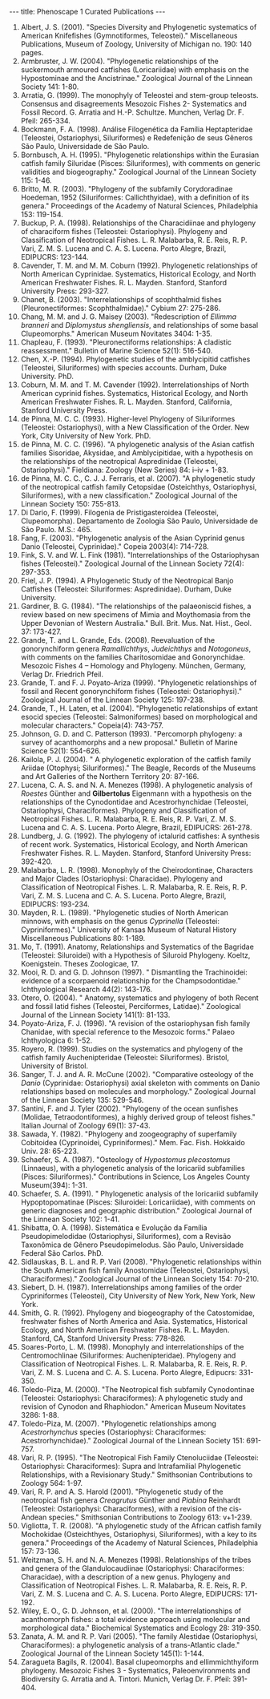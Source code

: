 ---
title: Phenoscape 1 Curated Publications
---

#Albert, J. S. (2001). "Species Diversity and Phylogenetic systematics of American Knifefishes (Gymnotiformes, Teleostei)." Miscellaneous Publications, Museum of Zoology, University of Michigan no. 190: 140 pages.
#Armbruster, J. W. (2004). "Phylogenetic relationships of the suckermouth armoured catfishes (Loricariidae) with emphasis on the Hypostominae and the Ancistrinae." Zoological Journal of the Linnean Society 141: 1-80.
#Arratia, G. (1999). The monophyly of Teleostei and stem-group teleosts.  Consensus and disagreements Mesozoic Fishes 2- Systematics and Fossil Record. G. Arratia and H.-P. Schultze. Munchen, Verlag Dr. F. Pfeil: 265-334.
#Bockmann, F. A. (1998). Análise Filogenética da Família Heptapteridae (Teleostei, Ostariophysi, Siluriformes) e Redefenição de seus Gêneros São Paulo, Universidade de São Paulo.
#Bornbusch, A. H. (1995). "Phylogenetic relationships within the Eurasian catfish family Siluridae (Pisces: Siluriformes), with comments on generic validities and biogeography." Zoological Journal of the Linnean Society 115: 1-46.
#Britto, M. R. (2003). "Phylogeny of the subfamily Corydoradinae Hoedeman, 1952 (Siluriformes: Callichthyidae), with a definition of its genera." Proceedings of the Academy of Natural Sciences, Philadelphia 153: 119-154.
#Buckup, P. A. (1998). Relationships of the Characidiinae and phylogeny of characiform fishes (Teleostei: Ostariophysi). Phylogeny and Classification of Neotropical Fishes. L. R. Malabarba, R. E. Reis, R. P. Vari, Z. M. S. Lucena and C. A. S. Lucena. Porto Alegre, Brazil, EDIPUCRS: 123-144.
#Cavender, T. M. and M. M. Coburn (1992). Phylogenetic relationships of North American Cyprinidae. Systematics, Historical Ecology, and North American Freshwater Fishes. R. L. Mayden. Stanford, Stanford University Press: 293-327.
#Chanet, B. (2003). "Interrelationships of scophthalmid fishes (Pleuronectiformes: Scophthalmidae)." Cybium 27: 275-286.
#Chang, M. M. and J. G. Maisey (2003). "Redescription of ''Ellimma branneri'' and ''Diplomystus shengliensis'', and relationships of some basal Clupeomorphs." American Museum Novitates 3404: 1-35.
#Chapleau, F. (1993). "Pleuronectiforms relationships: A cladistic reassessment." Bulletin of Marine Science 52(1): 516-540.
#Chen, X.-P. (1994). Phylogenetic studies of the amblycipitid catfishes (Teleostei, Siluriformes) with species accounts. Durham, Duke University. PhD.
#Coburn, M. M. and T. M. Cavender (1992). Interrelationships of North American cyprinid fishes. Systematics, Historical Ecology, and North American Freshwater Fishes. R. L. Mayden. Stanford, California, Stanford University Press.
#de Pinna, M. C. C. (1993). Higher-level Phylogeny of Siluriformes (Teleostei: Ostariophysi), with a New Classification of the Order. New York, City University of New York. PhD.
#de Pinna, M. C. C. (1996). "A phylogenetic analysis of the Asian catfish families Sisoridae, Akysidae, and Amblycipitidae, with a hypothesis on the relationships of the neotropical Aspredinidae (Teleostei, Ostariophysi)." Fieldiana: Zoology (New Series) 84: i–iv + 1-83.
#de Pinna, M. C. C., C. J. J. Ferraris, et al. (2007). "A phylogenetic study of the neotropical catfish family Cetopsidae (Osteichthys, Ostariophysi, Siluriformes), with a new classification." Zoological Journal of the Linnean Society 150: 755-813.
#Di Dario, F. (1999). Filogenia de Pristigasteroidea (Teleostei, Clupeomorpha). Departamento de Zoologia São Paulo, Universidade de São Paulo. M.S.: 465.
#Fang, F. (2003). "Phylogenetic analysis of the Asian Cyprinid genus Danio (Teleostei, Cyprinidae)." Copeia 2003(4): 714-728.
#Fink, S. V. and W. L. Fink (1981). "Interrelationships of the Ostariophysan fishes (Teleostei)." Zoological Journal of the Linnean Society 72(4): 297-353.
#Friel, J. P. (1994). A Phylogenetic Study of the Neotropical Banjo Catfishes (Teleostei: Siluriformes: Aspredinidae). Durham, Duke University.
#Gardiner, B. G. (1984). "The relationships of the palaeoniscid fishes, a review based on new specimens of Mimia and Moythomasia from the Upper Devonian of Western Australia." Bull. Brit. Mus. Nat. Hist., Geol. 37: 173-427.
#Grande, T. and L. Grande, Eds. (2008). Reevaluation of the gonorynchiform genera ''Ramallichthys'', ''Judeichthys'' and ''Notogoneus'', with comments on the families Charitosomidae and Gonorynchidae. Mesozoic Fishes 4 – Homology and Phylogeny. München, Germany, Verlag Dr. Friedrich Pfeil.
#Grande, T. and F. J. Poyato-Ariza (1999). "Phylogenetic relationships of fossil and Recent gonorynchiform fishes (Teleostei: Ostariophysi)." Zoological Journal of the Linnean Society 125: 197-238.
#Grande, T., H. Laten, et al. (2004). "Phylogenetic relationships of extant esocid species (Teleostei:  Salmoniformes) based on morphological and molecular characters." Copeia(4): 743-757.
#Johnson, G. D. and C. Patterson (1993). "Percomorph phylogeny: a survey of acanthomorphs and a new proposal." Bulletin of Marine Science 52(1): 554-626.
#Kailola, P. J. (2004). " A phylogenetic exploration of the catfish family Ariidae (Otophysi; Siluriformes)." The Beagle, Records of the Museums and Art Galleries of the Northern Territory 20: 87-166.
#Lucena, C. A. S. and N. A. Menezes (1998). A phylogenetic analysis of ''Roestes'' Günther and '''Gilbertolus''' Eigenmann with a hypothesis on the relationships of the Cynodontidae and Acestrorhynchidae (Teleostei, Ostariophysi, Characiformes). Phylogeny and Classification of Neotropical Fishes. L. R. Malabarba, R. E. Reis, R. P. Vari, Z. M. S. Lucena and C. A. S. Lucena. Porto Alegre, Brazil, EDIPUCRS: 261-278.
#Lundberg, J. G. (1992). The phylogeny of ictalurid catfishes: A synthesis of recent work. Systematics, Historical Ecology, and North American Freshwater Fishes. R. L. Mayden. Stanford, Stanford University Press: 392-420.
#Malabarba, L. R. (1998). Monophyly of the Cheirodontinae, Characters and Major Clades (Ostariophysi: Characidae). Phylogeny and Classification of Neotropical Fishes. L. R. Malabarba, R. E. Reis, R. P. Vari, Z. M. S. Lucena and C. A. S. Lucena. Porto Alegre, Brazil, EDIPUCRS: 193-234.
#Mayden, R. L. (1989). "Phylogenetic studies of North American minnows, with emphasis on the genus ''Cyprinella'' (Teleostei: Cypriniformes)." University of Kansas Museum of Natural History Miscellaneous Publications 80: 1-189.
#Mo, T. (1991). Anatomy, Relationships and Systematics of the Bagridae (Teleostei: Siluroidei) with a Hypothesis of Siluroid Phylogeny. Koeltz, Koenigstein. Theses Zoologicae, 17.
#Mooi, R. D. and G. D. Johnson (1997). " Dismantling the Trachinoidei: evidence of a scorpaenoid relationship for the Champsodontidae." Ichthyological Research 44(2): 143-176.
#Otero, O. (2004). " Anatomy, systematics and phylogeny of both Recent and fossil latid fishes (Teleostei, Perciformes, Latidae)." Zoological Journal of the Linnean Society 141(1): 81-133.
#Poyato-Ariza, F. J. (1996). "A revision of the ostariophysan fish family Chanidae, with special reference to the Mesozoic forms." Palaeo Ichthyologica 6: 1-52.
#Royero, R. (1999). Studies on the systematics and phylogeny of the catfish family Auchenipteridae (Teleostei: Siluriformes). Bristol, University of Bristol.
#Sanger, T. J. and A. R. McCune (2002). "Comparative osteology of the ''Danio'' (Cyprinidae: Ostariophysi) axial skeleton with comments on Danio relationships based on molecules and morphology." Zoological Journal of the Linnean Society 135: 529-546.
#Santini, F. and J. Tyler (2002). "Phylogeny of the ocean sunfishes (Molidae, Tetraodontiformes), a highly derived group of teleost fishes." Italian Journal of Zoology 69(1): 37-43.
#Sawada, Y. (1982). "Phylogeny and zoogeography of superfamily Cobitoidea (Cyprinoidei, Cypriniformes)." Mem. Fac. Fish. Hokkaido Univ. 28: 65-223.
#Schaefer, S. A. (1987). "Osteology of ''Hypostomus plecostomus'' (Linnaeus), with a phylogenetic analysis of the loricariid subfamilies (Pisces: Siluriformes)." Contributions in Science, Los Angeles County Museum(394): 1-31.
#Schaefer, S. A. (1991). " Phylogenetic analysis of the loricariid subfamily Hypoptopomatinae (Pisces: Siluroidei: Loricariidae), with comments on generic diagnoses and geographic distribution." Zoological Journal of the Linnean Society 102: 1-41.
#Shibatta, O. A. (1998). Sistemática e Evolução da Família Pseudopimelodidae (Ostariophysi, Siluriformes), com a Revisão Taxonômica de Gênero Pseudopimelodus. São Paulo, Universidade Federal São Carlos. PhD.
#Sidlauskas, B. L. and R. P. Vari (2008). "Phylogenetic relationships within the South American fish family Anostomidae (Teleostei, Ostariophysi, Characiformes)." Zoological Journal of the Linnean Society 154: 70-210.
#Siebert, D. H. (1987). Interrelationships among families of the order Cypriniformes (Teleostei), City University of New York, New York, New York.
#Smith, G. R. (1992). Phylogeny and biogeography of the Catostomidae, freshwater fishes of North America and Asia. Systematics, Historical Ecology, and North American Freshwater Fishes. R. L. Mayden. Stanford, CA, Stanford University Press: 778-826.
#Soares-Porto, L. M. (1998). Monophyly and interrelationships of the Centromochlinae (Siluriformes: Auchenipteridae). Phylogeny and Classification of Neotropical Fishes. L. R. Malabarba, R. E. Reis, R. P. Vari, Z. M. S. Lucena and C. A. S. Lucena. Porto Alegre, Edipucrs: 331-350.
#Toledo-Piza, M. (2000). "The Neotropical fish subfamily Cynodontinae (Teleostei: Ostariophysi: Characiformes): A phylogenetic study and revision of Cynodon and Rhaphiodon." American Museum Novitates 3286: 1-88.
#Toledo-Piza, M. (2007). "Phylogenetic relationships among ''Acestrorhynchus'' species (Ostariophysi: Characiformes: Acestrorhynchidae)." Zoological Journal of the Linnean Society 151: 691-757.
#Vari, R. P. (1995). "The Neotropical Fish Family Ctenoluciidae (Teleostei: Ostariophysi: Characiformes): Supra and Intrafamilial Phylogenetic Relationships, with a Revisionary Study." Smithsonian Contributions to Zoology 564: 1-97.
#Vari, R. P. and A. S. Harold (2001). "Phylogenetic study of the neotropical fish genera ''Creagrutus'' Günther and ''Piabina'' Reinhardt (Teleostei: Ostariophysi: Characiformes), with a revision of the cis-Andean species." Smithsonian Contributions to Zoology 613: v+1-239.
#Vigliotta, T. R. (2008). "A phylogenetic study of the African catfish family Mochokidae (Osteichthyes, Ostariophysi, Siluriformes), with a key to its genera." Proceedings of the Academy of Natural Sciences, Philadelphia 157: 73-136.
#Weitzman, S. H. and N. A. Menezes (1998). Relationships of the tribes and genera of the Glandulocaudiinae (Ostariophysi: Characiformes: Characidae), with a description of a new genus. Phylogeny and Classification of Neotropical Fishes. L. R. Malabarba, R. E. Reis, R. P. Vari, Z. M. S. Lucena and C. A. S. Lucena. Porto Alegre, EDIPUCRS: 171-192.
#Wiley, E. O., G. D. Johnson, et al. (2000). "The interrelationships of acanthomorph fishes: a total evidence approach using molecular and morphological data." Biochemical Systematics and Ecology 28: 319-350.
#Zanata, A. M. and R. P. Vari (2005). "The family Alestidae (Ostariophysi, Characiformes): a phylogenetic analysis of a trans-Atlantic clade." Zoological Journal of the Linnean Society 145(1): 1-144.
# Zaragueta Bagils, R. (2004). Basal clupeomorphs and ellimmichthyiform phylogeny. Mesozoic Fishes 3 - Systematics, Paleoenvironments and Biodiversity G. Arratia and A. Tintori. Munich, Verlag Dr. F. Pfeil: 391-404.